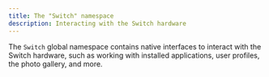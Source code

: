 ```yaml
---
title: The "Switch" namespace
description: Interacting with the Switch hardware
---
```


The `Switch` global namespace contains native interfaces to interact with the Switch hardware,
such as working with installed applications, user profiles, the photo gallery, and more.